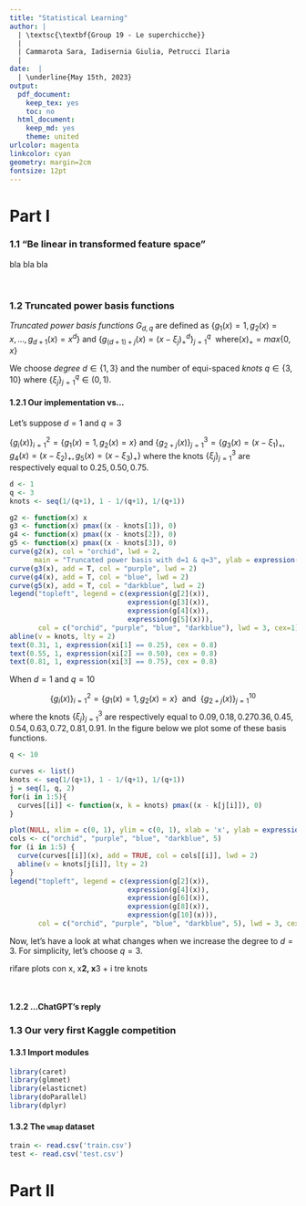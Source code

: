 ---
title: "Statistical Learning"
author: |
  | \textsc{\textbf{Group 19 - Le superchicche}}
  |
  | Cammarota Sara, Iadisernia Giulia, Petrucci Ilaria
  |
date:  |
  | \underline{May 15th, 2023}
output:
  pdf_document:
    keep_tex: yes
    toc: no
  html_document:
    keep_md: yes
    theme: united
urlcolor: magenta
linkcolor: cyan
geometry: margin=2cm
fontsize: 12pt
---

# Part I

### 1.1 "Be linear in transformed feature space"

bla bla bla

\

### 1.2 Truncated power basis functions

_Truncated power basis functions_ $G_{d, q}$ are defined as
$\{g_1(x) = 1, g_2(x) = x, ..., g_{d+1}(x) = x^d\}$ and $\{g_{(d+1)+j}(x) = (x - \xi_j)_+^d \}_{j=1}^q \ \ \text{where} (x)_+ = max\{0, x\}$

We choose _degree_ $d \in \{1, 3\}$ and the number of equi-spaced _knots_ $q \in \{3, 10\}$ where $\{\xi_j\}_{j=1}^q \in (0, 1)$.

#### 1.2.1 Our implementation vs...

Let's suppose $d=1$ and $q=3$

$\{g_i(x)\}_{i=1}^2 = \{g_1(x) = 1, g_2(x) = x\}$ and $\{g_{2+j}(x)\}_{j=1}^3 = \{g_3(x) = (x - \xi_1)_+, g_4(x) = (x - \xi_2)_+, g_5(x) = (x - \xi_3)_+\}$ where the knots $\{\xi_j\}_{j=1}^3$ are respectively equal to $0.25, 0.50, 0.75$.

```{r basis d equal to 1 q equal to 3, echo=FALSE, fig.align= 'center'}

d <- 1
q <- 3
knots <- seq(1/(q+1), 1 - 1/(q+1), 1/(q+1))

g2 <- function(x) x
g3 <- function(x) pmax((x - knots[1]), 0)
g4 <- function(x) pmax((x - knots[2]), 0)
g5 <- function(x) pmax((x - knots[3]), 0)
curve(g2(x), col = "orchid", lwd = 2,
      main = "Truncated power basis with d=1 & q=3", ylab = expression(g[i](x)))
curve(g3(x), add = T, col = "purple", lwd = 2)
curve(g4(x), add = T, col = "blue", lwd = 2)
curve(g5(x), add = T, col = "darkblue", lwd = 2)
legend("topleft", legend = c(expression(g[2](x)),
                             expression(g[3](x)),
                             expression(g[4](x)),
                             expression(g[5](x))),
       col = c("orchid", "purple", "blue", "darkblue"), lwd = 3, cex=1)
abline(v = knots, lty = 2)
text(0.31, 1, expression(xi[1] == 0.25), cex = 0.8)
text(0.55, 1, expression(xi[2] == 0.50), cex = 0.8)
text(0.81, 1, expression(xi[3] == 0.75), cex = 0.8)


```
When $d=1$ and $q=10$

$$\{g_i(x)\}_{i=1}^2 = \{g_1(x) = 1, g_2(x) = x\} \ \ \text{and} \ \ \{g_{2+j}(x)\}_{j=1}^{10}$$ where the knots $\{\xi_j\}_{j=1}^3$ are respectively equal to $0.09, 0.18, 0.27 0.36, 0.45, 0.54, 0.63, 0.72, 0.81, 0.91$. In the figure below we plot some of these basis functions.

```{r basis d equal to 1 and q equal to 10, echo=FALSE, fig.align= 'center'}

q <- 10

curves <- list()
knots <- seq(1/(q+1), 1 - 1/(q+1), 1/(q+1))
j = seq(1, q, 2)
for(i in 1:5){
  curves[[i]] <- function(x, k = knots) pmax((x - k[j[i]]), 0)
}

plot(NULL, xlim = c(0, 1), ylim = c(0, 1), xlab = 'x', ylab = expression(g[i](x)), main = "Truncated power basis with d=1 & q=10")
cols <- c("orchid", "purple", "blue", "darkblue", 5)
for (i in 1:5) {
  curve(curves[[i]](x), add = TRUE, col = cols[[i]], lwd = 2)
  abline(v = knots[j[i]], lty = 2)
}
legend("topleft", legend = c(expression(g[2](x)),
                             expression(g[4](x)),
                             expression(g[6](x)),
                             expression(g[8](x)),
                             expression(g[10](x))),
       col = c("orchid", "purple", "blue", "darkblue", 5), lwd = 3, cex=1)

```
Now, let's have a look at what changes when we increase the degree to $d=3$. For simplicity, let's choose $q=3$.

rifare plots con x, x**2, x**3 + i tre knots

\

#### 1.2.2 ...**ChatGPT**'s reply


### 1.3 Our very first Kaggle competition

#### 1.3.1 Import modules

```{r import modules, eval=FALSE}
library(caret)
library(glmnet)
library(elasticnet)
library(doParallel)
library(dplyr)
```


#### 1.3.2 The `wmap` dataset

```{r import data}
train <- read.csv('train.csv')
test <- read.csv('test.csv')
```

\newpage

# Part II




